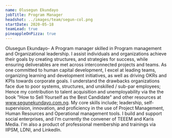 ```yaml
---
name: Olusegun Ekundayo
jobTitle: Program Manager
headshot: ../images/team/segun-col.png
startDate: 2020-05-18
teamLead: true
pineappleOnPizza: true
---
```


Olusegun Ekundayo-
A Program manager skilled in Program  management and Organizational leadership.
I assist individuals and organizations achieve their goals by creating structures, and strategies for success, while ensuring  deliverables are met across interconnected projects and teams.
As one committed to human capital development, I excel at leading teams, organizing learning and development initiatives, as well as driving OKRs and KPIs towards corporate goals.
I understand the drawbacks organizations face due to poor systems, structures, and unskilled / sub-par employees; Hence my contribution to talent acquisition and unemployability via the the book "How to Sell Yourself as the Best Candidate" and other resources at www.segunekundayo.com.ng.
My core skills include; leadership, self-supervision, innovation, and proficiency in the use of Project Management, Human Resources and Operational management tools.
I build and support social enterprises, and I'm currently the convener of TEEEM and Karis Media. I'm also a product of professional membership and trainings via IIPSM, LDNI, and LinkedIn.

